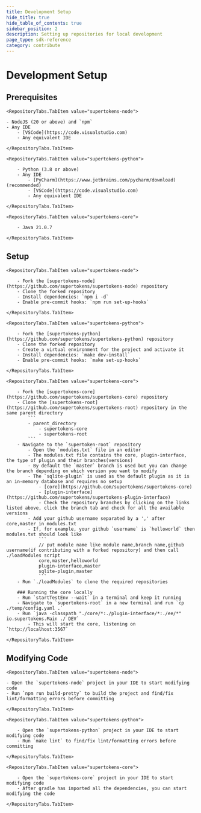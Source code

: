 ```yaml
---
title: Development Setup
hide_title: true
hide_table_of_contents: true
sidebar_position: 2
description: Setting up repositories for local development
page_type: sdk-reference
category: contribute
---
```


# Development Setup

## Prerequisites
<RepositoryTabs>

    <RepositoryTabs.TabItem value="supertokens-node">

    - NodeJS (20 or above) and `npm`
    - Any IDE
        - [VSCode](https://code.visualstudio.com)
        - Any equivalent IDE

    </RepositoryTabs.TabItem>

    <RepositoryTabs.TabItem value="supertokens-python">

        - Python (3.8 or above)
        - Any IDE
            - [PyCharm](https://www.jetbrains.com/pycharm/download) (recommended)
            - [VSCode](https://code.visualstudio.com)
            - Any equivalent IDE

    </RepositoryTabs.TabItem>

    <RepositoryTabs.TabItem value="supertokens-core">

        - Java 21.0.7

    </RepositoryTabs.TabItem>

</RepositoryTabs>

## Setup
<RepositoryTabs>

    <RepositoryTabs.TabItem value="supertokens-node">

        - Fork the [supertokens-node](https://github.com/supertokens/supertokens-node) repository
        - Clone the forked repository
        - Install dependencies: `npm i -d`
        - Enable pre-commit hooks: `npm run set-up-hooks`

    </RepositoryTabs.TabItem>

    <RepositoryTabs.TabItem value="supertokens-python">

        - Fork the [supertokens-python](https://github.com/supertokens/supertokens-python) repository
        - Clone the forked repository
        - Create a virtual environment for the project and activate it
        - Install dependencies: `make dev-install`
        - Enable pre-commit hooks: `make set-up-hooks`

    </RepositoryTabs.TabItem>

    <RepositoryTabs.TabItem value="supertokens-core">

        - Fork the [supertokens-core](https://github.com/supertokens/supertokens-core) repository
        - Clone the [supertokens-root](https://github.com/supertokens/supertokens-root) repository in the same parent directory
            ```
            - parent_directory
                - supertokens-core
                - supertokens-root
            ```
        - Navigate to the `supertoken-root` repository
            - Open the `modules.txt` file in an editor
            - The modules.txt file contains the core, plugin-interface, the type of plugin and their branches(versions)
            - By default the `master` branch is used but you can change the branch depending on which version you want to modify
            - The `sqlite-plugin` is used as the default plugin as it is an in-memory database and requires no setup
                - [core](https://github.com/supertokens/supertokens-core)
                - [plugin-interface](https://github.com/supertokens/supertokens-plugin-interface)
                - Check the repository branches by clicking on the links listed above, click the branch tab and check for all the available versions
            - Add your github username separated by a ',' after core,master in modules.txt
            - If, for example, your github `username` is `helloworld` then modules.txt should look like
                ```
                // put module name like module name,branch name,github username(if contributing with a forked repository) and then call ./loadModules script
                core,master,helloworld
                plugin-interface,master
                sqlite-plugin,master
                ```
        - Run `./loadModules` to clone the required repositories

        ### Running the core locally
        - Run `startTestEnv --wait` in a terminal and keep it running
        - Navigate to `supertokens-root` in a new terminal and run `cp ./temp/config.yaml .`
        - Run `java -classpath "./core/*:./plugin-interface/*:./ee/*" io.supertokens.Main ./ DEV`
            - This will start the core, listening on `http://localhost:3567`

    </RepositoryTabs.TabItem>

</RepositoryTabs>

## Modifying Code
<RepositoryTabs>

    <RepositoryTabs.TabItem value="supertokens-node">

    - Open the `supertokens-node` project in your IDE to start modifying code
    - Run `npm run build-pretty` to build the project and find/fix lint/formatting errors before committing

    </RepositoryTabs.TabItem>

    <RepositoryTabs.TabItem value="supertokens-python">

        - Open the `supertokens-python` project in your IDE to start modifying code
        - Run `make lint` to find/fix lint/formatting errors before committing

    </RepositoryTabs.TabItem>

    <RepositoryTabs.TabItem value="supertokens-core">

        - Open the `supertokens-core` project in your IDE to start modifying code
        - After gradle has imported all the dependencies, you can start modifying the code

    </RepositoryTabs.TabItem>

</RepositoryTabs>
